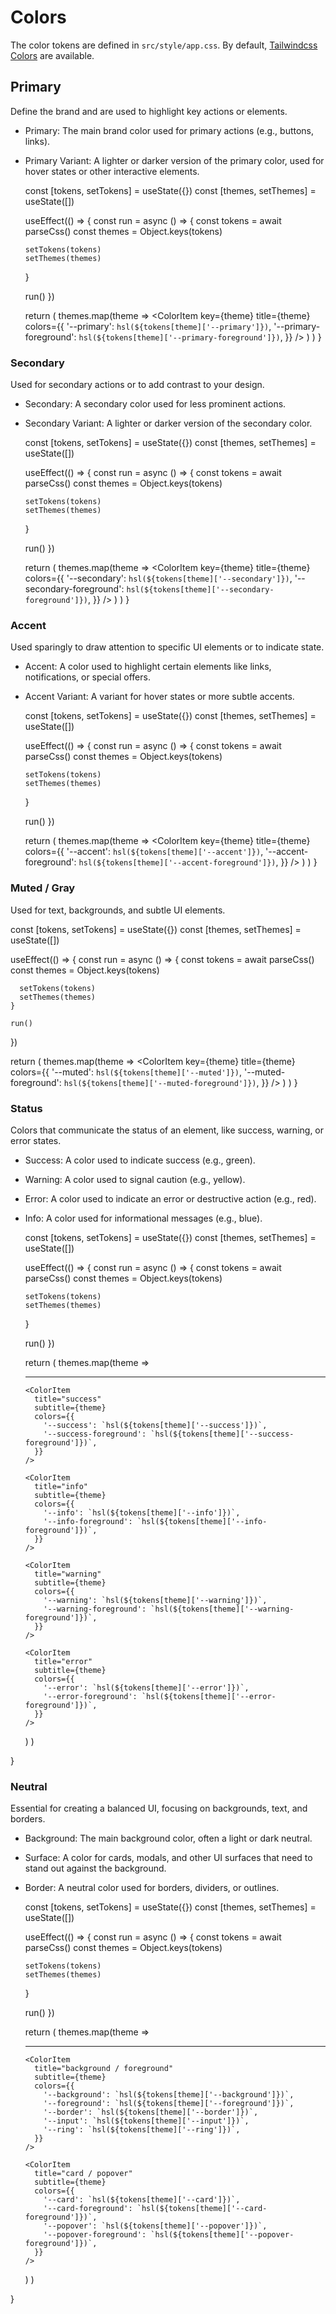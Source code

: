 

<Meta title="Foundation/Colors" />

# Colors

The color tokens are defined in `src/style/app.css`.
By default, [Tailwindcss Colors](https://tailwindcss.com/docs/customizing-colors)
are available.

## Primary

Define the brand and are used to highlight key actions or elements.

- Primary: The main brand color used for primary actions (e.g., buttons, links).
- Primary Variant: A lighter or darker version of the primary color, used for hover states or other interactive elements.    

  const [tokens, setTokens] = useState({})
  const [themes, setThemes] = useState([])

  useEffect(() => {
    const run = async () => {
      const tokens = await parseCss()
      const themes = Object.keys(tokens)

      setTokens(tokens) 
      setThemes(themes)
    }

    run()
  }) 

  return (
    themes.map(theme => 
      <ColorItem
        key={theme}
        title={theme}
        colors={{
          '--primary': `hsl(${tokens[theme]['--primary']})`,
          '--primary-foreground': `hsl(${tokens[theme]['--primary-foreground']})`,
        }}
      />
    )
  )
}

<PrimaryColorPallete />

### Secondary

Used for secondary actions or to add contrast to your design.

- Secondary: A secondary color used for less prominent actions.
- Secondary Variant: A lighter or darker version of the secondary color.

  const [tokens, setTokens] = useState({})
  const [themes, setThemes] = useState([])

  useEffect(() => {
    const run = async () => {
      const tokens = await parseCss()
      const themes = Object.keys(tokens)

      setTokens(tokens) 
      setThemes(themes)
    }

    run()
  }) 

  return (
    themes.map(theme => 
      <ColorItem
        key={theme}
        title={theme}
        colors={{
          '--secondary': `hsl(${tokens[theme]['--secondary']})`,
          '--secondary-foreground': `hsl(${tokens[theme]['--secondary-foreground']})`,
        }}
      />
    )
  )
}

<SecondaryColorPallete />

### Accent

Used sparingly to draw attention to specific UI elements or to indicate state.

- Accent: A color used to highlight certain elements like links, notifications, or special offers.
- Accent Variant: A variant for hover states or more subtle accents.

  const [tokens, setTokens] = useState({})
  const [themes, setThemes] = useState([])

  useEffect(() => {
    const run = async () => {
      const tokens = await parseCss()
      const themes = Object.keys(tokens)

      setTokens(tokens) 
      setThemes(themes)
    }

    run()
  }) 

  return (
    themes.map(theme => 
      <ColorItem
        key={theme}
        title={theme}
        colors={{
          '--accent': `hsl(${tokens[theme]['--accent']})`,
          '--accent-foreground': `hsl(${tokens[theme]['--accent-foreground']})`,
        }}
      />
    )
  )
}

<AccentColorPallete />

### Muted / Gray

Used for text, backgrounds, and subtle UI elements.

  const [tokens, setTokens] = useState({})
  const [themes, setThemes] = useState([])

  useEffect(() => {
    const run = async () => {
      const tokens = await parseCss()
      const themes = Object.keys(tokens)

      setTokens(tokens) 
      setThemes(themes)
    }

    run()
  }) 

  return (
    themes.map(theme => 
      <ColorItem
        key={theme}
        title={theme}
        colors={{
          '--muted': `hsl(${tokens[theme]['--muted']})`,
          '--muted-foreground': `hsl(${tokens[theme]['--muted-foreground']})`,
        }}
      />
    )
  )
}

<MutedColorPallete />

### Status

Colors that communicate the status of an element, like success, warning, or error states.

- Success: A color used to indicate success (e.g., green).
- Warning: A color used to signal caution (e.g., yellow).
- Error: A color used to indicate an error or destructive action (e.g., red).
- Info: A color used for informational messages (e.g., blue).


  const [tokens, setTokens] = useState({})
  const [themes, setThemes] = useState([])

  useEffect(() => {
    const run = async () => {
      const tokens = await parseCss()
      const themes = Object.keys(tokens)

      setTokens(tokens) 
      setThemes(themes)
    }

    run()
  }) 

  return (
    themes.map(theme => <div key={theme}> 
      <hr className="my-4" />

      <ColorItem
        title="success"
        subtitle={theme}
        colors={{
          '--success': `hsl(${tokens[theme]['--success']})`,
          '--success-foreground': `hsl(${tokens[theme]['--success-foreground']})`,
        }}
      />

      <ColorItem
        title="info"
        subtitle={theme}
        colors={{
          '--info': `hsl(${tokens[theme]['--info']})`,
          '--info-foreground': `hsl(${tokens[theme]['--info-foreground']})`,
        }}
      />

      <ColorItem
        title="warning"
        subtitle={theme}
        colors={{
          '--warning': `hsl(${tokens[theme]['--warning']})`,
          '--warning-foreground': `hsl(${tokens[theme]['--warning-foreground']})`,
        }}
      />

      <ColorItem
        title="error"
        subtitle={theme}
        colors={{
          '--error': `hsl(${tokens[theme]['--error']})`,
          '--error-foreground': `hsl(${tokens[theme]['--error-foreground']})`,
        }}
      />
    </div>)
  )
}

<StatusColorPallete />

### Neutral

Essential for creating a balanced UI, focusing on backgrounds, text, and borders.

- Background: The main background color, often a light or dark neutral.
- Surface: A color for cards, modals, and other UI surfaces that need to stand out against the background.
- Border: A neutral color used for borders, dividers, or outlines.

  const [tokens, setTokens] = useState({})
  const [themes, setThemes] = useState([])

  useEffect(() => {
    const run = async () => {
      const tokens = await parseCss()
      const themes = Object.keys(tokens)

      setTokens(tokens) 
      setThemes(themes)
    }

    run()
  }) 

  return (
    themes.map(theme => <div key={theme}> 
      <hr className="my-4" />

      <ColorItem
        title="background / foreground"
        subtitle={theme}
        colors={{
          '--background': `hsl(${tokens[theme]['--background']})`,
          '--foreground': `hsl(${tokens[theme]['--foreground']})`,
          '--border': `hsl(${tokens[theme]['--border']})`,
          '--input': `hsl(${tokens[theme]['--input']})`,
          '--ring': `hsl(${tokens[theme]['--ring']})`,
        }}
      />

      <ColorItem
        title="card / popover"
        subtitle={theme}
        colors={{
          '--card': `hsl(${tokens[theme]['--card']})`,
          '--card-foreground': `hsl(${tokens[theme]['--card-foreground']})`,
          '--popover': `hsl(${tokens[theme]['--popover']})`,
          '--popover-foreground': `hsl(${tokens[theme]['--popover-foreground']})`,
        }}
      />

    </div>)
  )
}

<NeutralColorPallete />
